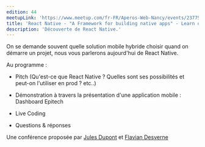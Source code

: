 ```yaml
---
edition: 44
meetupLink: 'https://www.meetup.com/fr-FR/Aperos-Web-Nancy/events/237753513/'
title: 'React Native - "A Framework for building native apps" - Learn once, write anywhe'
description: 'Découverte de React Native.'
---
```


On se demande souvent quelle solution mobile hybride choisir quand on démarre un projet, nous vous parlerons aujourd'hui de React Native.

Au programme :

-   Pitch (Qu'est-ce que React Native ? Quelles sont ses possibilités et peut-on l'utiliser en prod ? etc..)

-   Démonstration à travers la présentation d'une application mobile : Dashboard Epitech

-   Live Coding

-   Questions & réponses

Une conférence proposée par [Jules Dupont](https://twitter.com/julesdupont3) et [Flavian Desverne](https://twitter.com/FlavianDesverne)
